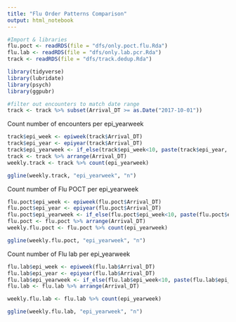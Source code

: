 ```yaml
---
title: "Flu Order Patterns Comparison"
output: html_notebook
---
```


```r
#Import & libraries
flu.poct <- readRDS(file = "dfs/only.poct.flu.Rda")
flu.lab <- readRDS(file = "dfs/only.lab.pcr.Rda")
track <- readRDS(file = "dfs/track.dedup.Rda")

library(tidyverse)
library(lubridate)
library(psych)
library(ggpubr)
```


```r
#filter out encounters to match date range
track <- track %>% subset(Arrival_DT >= as.Date("2017-10-01"))
```

Count number of encounters per epi_yearweek
```r
track$epi_week <- epiweek(track$Arrival_DT)
track$epi_year <- epiyear(track$Arrival_DT)
track$epi_yearweek <- if_else(track$epi_week<10, paste(track$epi_year, "-0", track$epi_week, sep = ""), paste(track$epi_year, track$epi_week, sep = "-"))
track <- track %>% arrange(Arrival_DT)
weekly.track <- track %>% count(epi_yearweek)

ggline(weekly.track, "epi_yearweek", "n")
```

Count number of Flu POCT per epi_yearweek
```r
flu.poct$epi_week <- epiweek(flu.poct$Arrival_DT)
flu.poct$epi_year <- epiyear(flu.poct$Arrival_DT)
flu.poct$epi_yearweek <- if_else(flu.poct$epi_week<10, paste(flu.poct$epi_year, "-0", flu.poct$epi_week, sep = ""), paste(flu.poct$epi_year, flu.poct$epi_week, sep = "-"))
flu.poct <- flu.poct %>% arrange(Arrival_DT)
weekly.flu.poct <- flu.poct %>% count(epi_yearweek)

ggline(weekly.flu.poct, "epi_yearweek", "n")
```

Count number of Flu lab per epi_yearweek
```r
flu.lab$epi_week <- epiweek(flu.lab$Arrival_DT)
flu.lab$epi_year <- epiyear(flu.lab$Arrival_DT)
flu.lab$epi_yearweek <- if_else(flu.lab$epi_week<10, paste(flu.lab$epi_year, "-0", flu.lab$epi_week, sep = ""), paste(flu.lab$epi_year, flu.lab$epi_week, sep = "-"))
flu.lab <- flu.lab %>% arrange(Arrival_DT)

weekly.flu.lab <- flu.lab %>% count(epi_yearweek)

ggline(weekly.flu.lab, "epi_yearweek", "n")
```

```r

```

